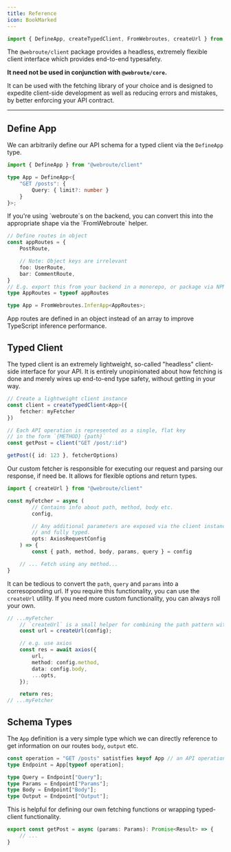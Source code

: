 ```yaml
---
title: Reference
icon: BookMarked
---
```


```ts twoslash
import { DefineApp, createTypedClient, FromWebroutes, createUrl } from "@webroute/client"
```

The `@webroute/client` package provides a headless, extremely flexible client interface which provides end-to-end typesafety.

**It need not be used in conjunction with `@webroute/core`.**

It can be used with the fetching library of your choice and is designed to expedite client-side development as well as reducing errors and mistakes, by better enforcing your API contract.

---

## Define App

We can arbitrarily define our API schema for a typed client via the `DefineApp` type.

```ts
import { DefineApp } from "@webroute/client"

type App = DefineApp<{
	"GET /posts": {
		Query: { limit?: number }
	}
}>;
```

<Accordions>
<Accordion title="Using @webroute/core?">
If you're using `webroute`s on the backend, you can convert this into the appropriate shape via the `FromWebroute` helper.

```ts
// Define routes in object
const appRoutes = {
	PostRoute,

	// Note: Object keys are irrelevant
	foo: UserRoute,
	bar: CommentRoute,
}
// E.g. export this from your backend in a monorepo, or package via NPM
type AppRoutes = typeof appRoutes

type App = FromWebroutes.InferApp<AppRoutes>;
```

<Callout title="Why use objects if the keys don't matter?">
App routes are defined in an object instead of an array to improve TypeScript inference performance.
</Callout>
</Accordion>
</Accordions>



## Typed Client

The typed client is an extremely lightweight, so-called "headless" client-side interface for your API. It is entirely unopinionated about how fetching is done and merely wires up end-to-end type safety, without getting in your way.


```ts title="react-app/api-client.ts"
// Create a lightweight client instance
const client = createTypedClient<App>({
	fetcher: myFetcher
})

// Each API operation is represented as a single, flat key
// in the form `{METHOD} {path}`
const getPost = client("GET /post/:id")

getPost({ id: 123 }, fetcherOptions)
```

Our custom fetcher is responsible for executing our request and parsing our response, if need be. It allows for flexible options and return types.

```ts
import { createUrl } from "@webroute/client"

const myFetcher = async (
		// Contains info about path, method, body etc.
		config,

		// Any additional parameters are exposed via the client instance
		// and fully typed.
		opts: AxiosRequestConfig
	) => {
		const { path, method, body, params, query } = config

	// ... Fetch using any method...
}
```

<Accordions>
<Accordion title='Creating URLs more easily with createUrl()'>


It can be tedious to convert the `path`, `query` and `params` into a corresoponding url. If you require this functionality, you can use the `createUrl` utility. If you need more custom functionality, you can always roll your own.

```ts
// ...myFetcher
	// `createUrl` is a small helper for combining the path pattern with path and query params.
	const url = createUrl(config);

	// e.g. use axios
	const res = await axios({
		url,
		method: config.method,
		data: config.body,
		...opts,
	});

	return res;
// ...myFetcher
```
</Accordion>
</Accordions>


## Schema Types

The `App` definition is a very simple type which we can directly reference to get information on our routes `body`, `output` etc.

```ts
const operation = "GET /posts" satistfies keyof App // an API operation
type Endpoint = App[typeof operation];

type Query = Endpoint["Query"];
type Params = Endpoint["Params"];
type Body = Endpoint["Body"];
type Output = Endpoint["Output"];
```

This is helpful for defining our own fetching functions or wrapping typed-client functionality.

```ts
export const getPost = async (params: Params): Promise<Result> => {
	// ...
}
```